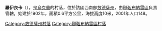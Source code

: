{{coord|45|50|11|N|29|55|12|E|scale:30000|display=title}}

'''羅伊良卡'''（{{lang-uk|Ройлянка}}），是[[烏克蘭|烏克蘭]]的村落，位於該國西南部[[敖德薩州|敖德薩州]]，由[[韃靼布納雷區|韃靼布納雷區]]負責管轄，始建於1902年，面積0.6平方公里，海拔高度10米，2001年人口148。

{{DEFAULTSORT:Ройлянка}}
[[Category:敖德薩州村落|Category:敖德薩州村落]]
[[Category:韃靼布納雷區村落|Category:韃靼布納雷區村落]]


{{Odessa-geo-stub}}